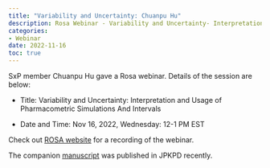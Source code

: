 ```yaml
---
title: "Variability and Uncertainty: Chuanpu Hu"
description: Rosa Webinar - Variability and Uncertainty- Interpretation and Usage of Pharmacometric Simulations And Intervals
categories: 
- Webinar
date: 2022-11-16
toc: true
---
```


SxP member Chuanpu Hu gave a Rosa webinar. Details of the session are below:


- Title:
Variability and Uncertainty: Interpretation and Usage of Pharmacometric Simulations And Intervals

- Date and Time:
  Nov 16, 2022, Wednesday: 12-1 PM EST

Check out [ROSA website](https://rosaandco.com/webinars) for a recording of the webinar. 

The companion [manuscript](https://pubmed.ncbi.nlm.nih.gov/35927373/){target="_blank"} was published in JPKPD recently.
